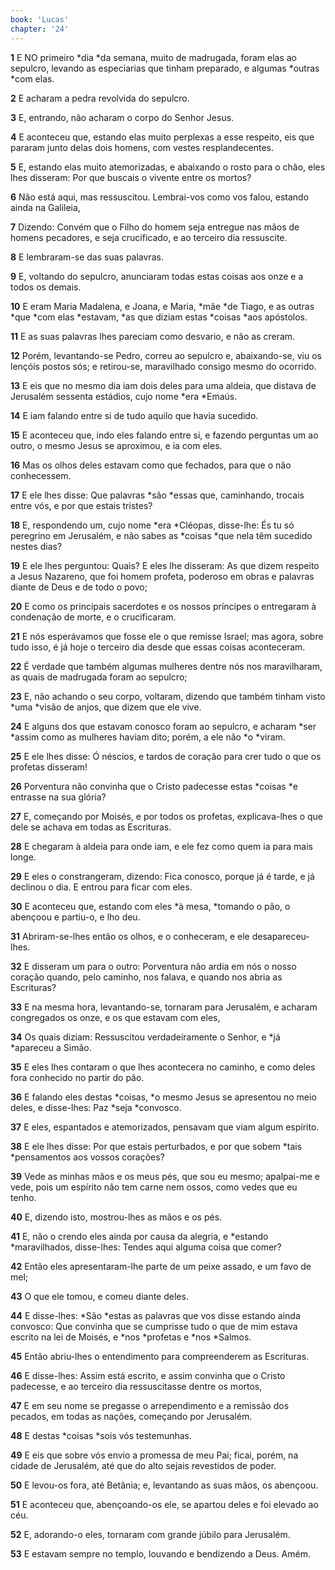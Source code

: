 ```yaml
---
book: 'Lucas'
chapter: '24'
---
```


**1** E NO primeiro *dia *da semana, muito de madrugada, foram elas ao sepulcro, levando as especiarias que tinham preparado, e algumas *outras *com elas.

**2** E acharam a pedra revolvida do sepulcro.

**3** E, entrando, não acharam o corpo do Senhor Jesus.

**4** E aconteceu que, estando elas muito perplexas a esse respeito, eis que pararam junto delas dois homens, com vestes resplandecentes.

**5** E, estando elas muito atemorizadas, e abaixando o rosto para o chão, eles lhes disseram: Por que buscais o vivente entre os mortos?

**6** Não está aqui, mas ressuscitou. Lembrai-vos como vos falou, estando ainda na Galileia,

**7** Dizendo: Convém que o Filho do homem seja entregue nas mãos de homens pecadores, e seja crucificado, e ao terceiro dia ressuscite.

**8** E lembraram-se das suas palavras.

**9** E, voltando do sepulcro, anunciaram todas estas coisas aos onze e a todos os demais.

**10** E eram Maria Madalena, e Joana, e Maria, *mãe *de Tiago, e as outras *que *com elas *estavam, *as que diziam estas *coisas *aos apóstolos.

**11** E as suas palavras lhes pareciam como desvario, e não as creram.

**12** Porém, levantando-se Pedro, correu ao sepulcro e, abaixando-se, viu os lençóis postos sós; e retirou-se, maravilhado consigo mesmo do ocorrido.

**13** E eis que no mesmo dia iam dois deles para uma aldeia, que distava de Jerusalém sessenta estádios, cujo nome *era *Emaús.

**14** E iam falando entre si de tudo aquilo que havia sucedido.

**15** E aconteceu que, indo eles falando entre si, e fazendo perguntas um ao outro, o mesmo Jesus se aproximou, e ia com eles.

**16** Mas os olhos deles estavam como que fechados, para que o não conhecessem.

**17** E ele lhes disse: Que palavras *são *essas que, caminhando, trocais entre vós, e por que estais tristes?

**18** E, respondendo um, cujo nome *era *Cléopas, disse-lhe: És tu só peregrino em Jerusalém, e não sabes as *coisas *que nela têm sucedido nestes dias?

**19** E ele lhes perguntou: Quais? E eles lhe disseram: As que dizem respeito a Jesus Nazareno, que foi homem profeta, poderoso em obras e palavras diante de Deus e de todo o povo;

**20** E como os principais sacerdotes e os nossos príncipes o entregaram à condenação de morte, e o crucificaram.

**21** E nós esperávamos que fosse ele o que remisse Israel; mas agora, sobre tudo isso, é já hoje o terceiro dia desde que essas coisas aconteceram.

**22** É verdade que também algumas mulheres dentre nós nos maravilharam, as quais de madrugada foram ao sepulcro;

**23** E, não achando o seu corpo, voltaram, dizendo que também tinham visto *uma *visão de anjos, que dizem que ele vive.

**24** E alguns dos que estavam conosco foram ao sepulcro, e acharam *ser *assim como as mulheres haviam dito; porém, a ele não *o *viram.

**25** E ele lhes disse: Ó néscios, e tardos de coração para crer tudo o que os profetas disseram!

**26** Porventura não convinha que o Cristo padecesse estas *coisas *e entrasse na sua glória?

**27** E, começando por Moisés, e por todos os profetas, explicava-lhes o que dele se achava em todas as Escrituras.

**28** E chegaram à aldeia para onde iam, e ele fez como quem ia para mais longe.

**29** E eles o constrangeram, dizendo: Fica conosco, porque já é tarde, e já declinou o dia. E entrou para ficar com eles.

**30** E aconteceu que, estando com eles *à mesa, *tomando o pão, o abençoou e partiu-o, e lho deu.

**31** Abriram-se-lhes então os olhos, e o conheceram, e ele desapareceu-lhes.

**32** E disseram um para o outro: Porventura não ardia em nós o nosso coração quando, pelo caminho, nos falava, e quando nos abria as Escrituras?

**33** E na mesma hora, levantando-se, tornaram para Jerusalém, e acharam congregados os onze, e os que estavam com eles,

**34** Os quais diziam: Ressuscitou verdadeiramente o Senhor, e *já *apareceu a Simão.

**35** E eles lhes contaram o que lhes acontecera no caminho, e como deles fora conhecido no partir do pão.

**36** E falando eles destas *coisas, *o mesmo Jesus se apresentou no meio deles, e disse-lhes: Paz *seja *convosco.

**37** E eles, espantados e atemorizados, pensavam que viam algum espírito.

**38** E ele lhes disse: Por que estais perturbados, e por que sobem *tais *pensamentos aos vossos corações?

**39** Vede as minhas mãos e os meus pés, que sou eu mesmo; apalpai-me e vede, pois um espírito não tem carne nem ossos, como vedes que eu tenho.

**40** E, dizendo isto, mostrou-lhes as mãos e os pés.

**41** E, não o crendo eles ainda por causa da alegria, e *estando *maravilhados, disse-lhes: Tendes aqui alguma coisa que comer?

**42** Então eles apresentaram-lhe parte de um peixe assado, e um favo de mel;

**43** O que ele tomou, e comeu diante deles.

**44** E disse-lhes: *São *estas as palavras que vos disse estando ainda convosco: Que convinha que se cumprisse tudo o que de mim estava escrito na lei de Moisés, e *nos *profetas e *nos *Salmos.

**45** Então abriu-lhes o entendimento para compreenderem as Escrituras.

**46** E disse-lhes: Assim está escrito, e assim convinha que o Cristo padecesse, e ao terceiro dia ressuscitasse dentre os mortos,

**47** E em seu nome se pregasse o arrependimento e a remissão dos pecados, em todas as nações, começando por Jerusalém.

**48** E destas *coisas *sois vós testemunhas.

**49** E eis que sobre vós envio a promessa de meu Pai; ficai, porém, na cidade de Jerusalém, até que do alto sejais revestidos de poder.

**50** E levou-os fora, até Betânia; e, levantando as suas mãos, os abençoou.

**51** E aconteceu que, abençoando-os ele, se apartou deles e foi elevado ao céu.

**52** E, adorando-o eles, tornaram com grande júbilo para Jerusalém.

**53** E estavam sempre no templo, louvando e bendizendo a Deus. Amém.
